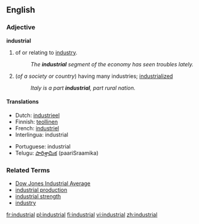 ==English==
===Adjective===
'''industrial'''
# of or relating to [[industry]].
#:''The '''industrial''' segment of the economy has seen troubles lately.''
#(''of a society or country'') having many industries; [[industrialized]]
#:''Italy is a part '''industrial''', part rural nation.''

====Translations====
{{top}}
*Dutch: [[industrieel]]
*Finnish: [[teollinen]]
*French: [[industriel]]
*Interlingua: industrial
{{mid}}
*Portuguese: industrial
*Telugu: [[పారిశ్రామిక]] (paariSraamika)
{{bottom}}

===Related Terms===
*[[Dow Jones Industrial Average]]
*[[industrial production]]
*[[industrial strength]]
*[[industry]]

[[fr:industrial]]
[[pl:industrial]]
[[fi:industrial]]
[[vi:industrial]]
[[zh:industrial]]